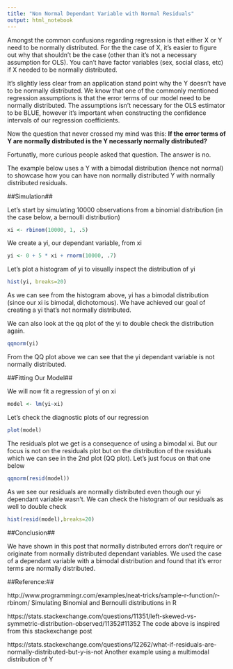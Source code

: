 ```yaml
---
title: "Non Normal Dependant Variable with Normal Residuals"
output: html_notebook
---
```


Amongst the common confusions regarding regression is that either X or Y need to be normally distributed. For the the case of X, it's easier to 
figure out why that shouldn't be the case (other than it's not a necessary assumption for OLS). You can't have factor variables (sex, social class, etc) if X needed to be normally distributed. 

It's slightly less clear from an application stand point why the Y doesn't have to be normally distributed. We know that one of the commonly mentioned regression assumptions is that the error terms of our model need to be normally distributed. The assumptions isn't necessary for the OLS estimator to be BLUE, however it's important when constructing the confidence intervals of our regression coefficients. 

Now the question that never crossed my mind was this: **If the error terms of Y are normally distributed is the Y necessarly normally distributed?** 

Fortunatly, more curious people asked that question. The answer is no. 

The example below uses a Y with a bimodal distribution (hence not normal) to showcase how you can have non normally distributed Y with normally distributed residuals.   

##Simulation##

Let's start by simulating 10000 observations from a binomial distribution (in the case below, a bernoulli distribution) 

```r
xi <- rbinom(10000, 1, .5)
```

We create a yi, our dependant variable, from xi

```r
yi <- 0 + 5 * xi + rnorm(10000, .7)

```

Let's plot a histogram of yi to visually inspect the distribution of yi

```r
hist(yi, breaks=20)
```

As we can see from the histogram above, yi has a bimodal distribution (since our xi is bimodal, dichotomous). We have achieved our goal of creating a yi that's not normally distributed. 

We can also look at the qq plot of the yi to double check the distribution again.

```r
qqnorm(yi)
```

From the QQ plot above we can see that the yi dependant variable is not normally distributed. 

##Fitting Our Model##

We will now fit a regression of yi on xi

```r
model <- lm(yi~xi)
```

Let's check the diagnostic plots of our regression

```r
plot(model)
```


The residuals plot we get is a consequence of using a bimodal xi. But our focus is not on the residuals plot but on the distribution of the residuals which we can see in the 2nd plot (QQ plot). Let's just focus on that one below

```r
qqnorm(resid(model))
```

As we see our residuals are normally distributed even though our yi dependant variable wasn't. We can check the histogram of our residuals as well to double check 

```r
hist(resid(model),breaks=20)
```

##Conclusion## 

We have shown in this post that normally distributed errors don't require or originate from normally distributed dependant variables. We used the case of a dependant variable with a bimodal distribution and found that it's error terms are normally distributed. 


##Reference:##

http://www.programmingr.com/examples/neat-tricks/sample-r-function/r-rbinom/ Simulating Binomial and Bernoulli distributions in R 

https://stats.stackexchange.com/questions/11351/left-skewed-vs-symmetric-distribution-observed/11352#11352 The code above is inspired from this stackexchange post 

https://stats.stackexchange.com/questions/12262/what-if-residuals-are-normally-distributed-but-y-is-not Another example using a multimodal distribution of Y




